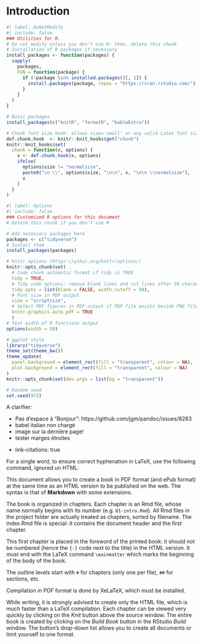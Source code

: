 # Introduction {-}

<!-- HTML code necessary for key messages --> 
<img src="images/trombone.png" alt="image" hidden/>

```r
#| label: DoNotModify
#| include: false
### Utilities for R. 
# Do not modify unless you don't use R: then, delete this chunk.
# Installation of R packages if necessary
install_packages <- function(packages) {
  sapply(
    packages,
    FUN = function(package) {
      if (!package %in% installed.packages()[, 1]) {
        install.packages(package, repos = "https://cran.rstudio.com/")
      }
    }
  )
}

# Basic packages
install_packages(c("knitR", "formatR", "kableExtra"))

# Chunk font size hook: allows size='small' or any valid Latex font size in chunk options
def.chunk.hook  <- knitr::knit_hooks$get("chunk")
knitr::knit_hooks$set(
  chunk = function(x, options) {
    x <- def.chunk.hook(x, options)
    ifelse(
      options$size != "normalsize", 
      paste0("\n \\", options$size, "\n\n", x, "\n\n \\normalsize"), 
      x
    )
  }
)
```

```r
#| label: Options
#| include: false
### Customized R options for this document
# Delete this chunk if you don't use R

# Add necessary packages here
packages <- c("tidyverse")
# Install them
install_packages(packages)

# knitr options (https://yihui.org/knitr/options/)
knitr::opts_chunk$set(
  # Code chunk automatic format if tidy is TRUE
  tidy = TRUE, 
  # Tidy code options: remove blank lines and cut lines after 50 characters
  tidy.opts = list(blank = FALSE, width.cutoff = 50),
  # Font size in PDF output
  size = "scriptsize", 
  # Select PDF figures in PDF output if PDF file exists beside PNG file
  knitr.graphics.auto_pdf = TRUE
  )
# Text width of R functions output
options(width = 50)

# ggplot style
library("tidyverse")
theme_set(theme_bw())
theme_update(
  panel.background = element_rect(fill = "transparent", colour = NA),
  plot.background = element_rect(fill = "transparent", colour = NA)
)
knitr::opts_chunk$set(dev.args = list(bg = "transparent"))

# Random seed
set.seed(973)
```


::: {lang=fr}
A clarifier:

- Pas d'espace à "Bonjour": https://github.com/jgm/pandoc/issues/8283
- babel italian non chargé
- image sur la dernière page!
- tester marges étroites
:::
- link-citations: true

For a single word, to ensure correct hyphenation in LaTeX, use the following command, ignored un HTML: 

> \foreignlanguage{italian}{ciao}

This document allows you to create a book in PDF format (and ePub format) at the same time as an HTML version to be published on the web.
The syntax is that of **Markdown** with some extensions.

The book is organized in chapters. 
Each chapter is an Rmd file, whose name normally begins with its number (e.g. `01-intro.Rmd`).
All Rmd files in the project folder are actually treated as chapters, sorted by filename.
The index.Rmd file is special: it contains the document header and the first chapter.

This first chapter is placed in the foreword of the printed book: it should not be numbered (hence the `{-}` code next to the title) in the HTML version.
It must end with the LaTeX command `\mainmatter` which marks the beginning of the body of the book.

The outline levels start with `#` for chapters (only one per file), `##` for sections, etc.

Compilation in PDF format is done by XeLaTeX, which must be installed.

While writing, it is strongly advised to create only the HTML file, which is much faster than a LaTeX compilation.
Each chapter can be viewed very quickly by clicking on the _Knit_ button above the source window.
The entire book is created by clicking on the _Build Book_ button in the RStudio _Build_ window.
The button's drop-down list allows you to create all documents or limit yourself to one format.
